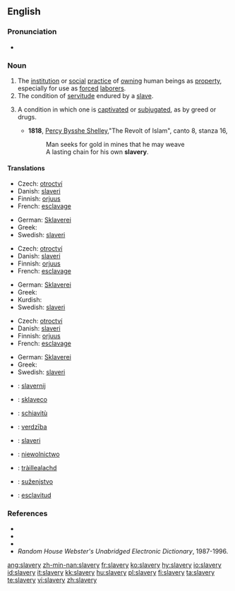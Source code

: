 ==English==

===Pronunciation===
*{{audio|en-us-slavery.ogg|Audio (US)}}

===Noun===
{{en-noun|-}}

# The [[institution]] or [[social]] [[practice]] of [[own]]ing human beings as [[property]], especially for use as [[forced]] [[laborer]]s.
# The condition of [[servitude]] endured by a [[slave]].
# {{figurative}} A condition in which one is [[captivate]]d or [[subjugate]]d, as by greed or drugs.
#*'''1818''', [[w:Percy_Bysshe_Shelley|Percy Bysshe Shelley]],"The Revolt of Islam", canto 8, stanza 16,
#*:Man seeks for gold in mines that he may weave
#*:A lasting chain for his own '''slavery'''.

====Translations====
{{trans-top|institution or practice of owning human beings}}
*Czech: [[otroctví]] {{n}}
*Danish: [[slaveri]] {{n}}
*Finnish: [[orjuus]]
*French: [[esclavage]] {{m}}
{{trans-mid}}
*German: [[Sklaverei]] {{f}}
*Greek: {{t-|el|δουλεία|f|tr=douleía}}
*Swedish: [[slaveri]] {{n}}
{{trans-bottom}}

{{trans-top|condition of servitude endured by a slave}}
*Czech: [[otroctví]] {{n}}
*Danish: [[slaveri]] {{n}}
*Finnish: [[orjuus]]
*French: [[esclavage]] {{m}}
{{trans-mid}}
*German: [[Sklaverei]] {{f}}
*Greek: {{t-|el|δουλεία|f|tr=douleía}}
*Kurdish: {{KUchar|[[به‌نده‌گی]]}}
*Swedish: [[slaveri]] {{n}}
{{trans-bottom}}

{{trans-top|condition in which one is captivated or subjugated}}
*Czech: [[otroctví]] {{n}}
*Danish: [[slaveri]] {{n}}
*Finnish: [[orjuus]]
*French: [[esclavage]] {{m}}
{{trans-mid}}
*German: [[Sklaverei]] {{f}}
*Greek: {{t-|el|δουλεία|f|tr=douleía}}
*Swedish: [[slaveri]] {{n}}
{{trans-bottom}}

{{checktrans}}
{{trans-top|Translations to be checked}}
*{{ttbc|Dutch}}: [[slavernij]] {{f}}
*{{ttbc|Esperanto}}: [[sklaveco]]
*{{ttbc|Italian}}: [[schiavitù]] {{f}}
*{{ttbc|Latvian}}: [[verdzība]] {{f}}
*{{ttbc|Norwegian}}: [[slaveri]]
*{{ttbc|Polish}}: [[niewolnictwo]] {{n}}
*{{ttbc|Scottish Gaelic}}: [[tràillealachd]] {{f}}
*{{ttbc|Slovene}}: [[suženjstvo]] {{n}}
*{{ttbc|Spanish}}: [[esclavitud]] {{f}}
{{trans-bottom}}

===References===
*{{R:Webster 1828}}
*{{R:Webster 1913|slavery}}
*{{R:Dictionary.com|slavery}}
*''Random House Webster's Unabridged Electronic Dictionary'', 1987-1996.

[[ang:slavery]]
[[zh-min-nan:slavery]]
[[fr:slavery]]
[[ko:slavery]]
[[hy:slavery]]
[[io:slavery]]
[[id:slavery]]
[[it:slavery]]
[[kk:slavery]]
[[hu:slavery]]
[[pl:slavery]]
[[fi:slavery]]
[[ta:slavery]]
[[te:slavery]]
[[vi:slavery]]
[[zh:slavery]]